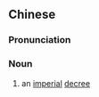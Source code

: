 {{also|诏命}}
==Chinese==
{{zh-forms|s=诏命}}

===Pronunciation===
{{zh-pron
|m=zhàomìng
|cat=n
}}

===Noun===
{{zh-noun}}

# {{lb|zh|archaic}} an [[imperial]] [[decree]]